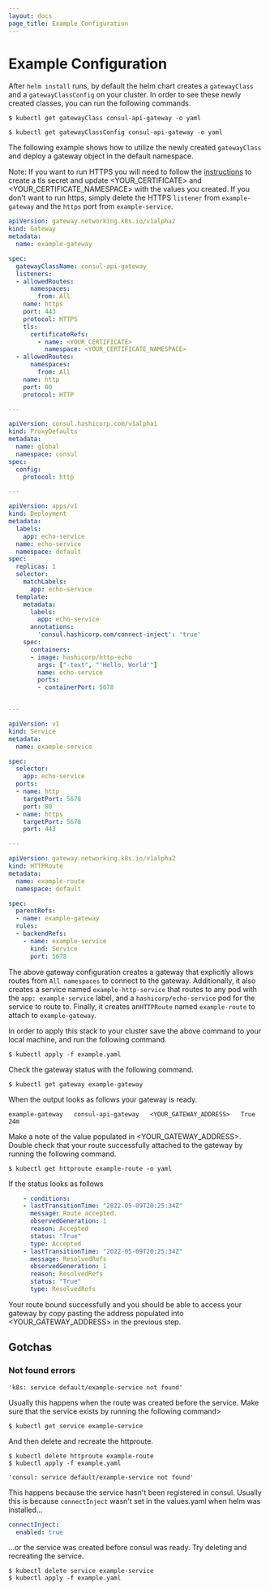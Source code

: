 ```yaml
---
layout: docs
page_title: Example Configuration
---
```


# Example Configuration

After `helm install` runs, by default the helm chart creates a `gatewayClass` and a `gatewayClassConfig` on your cluster. In order to see these newly created classes, you can run the following commands.

```shell-session
$ kubectl get gatewayClass consul-api-gateway -o yaml
```

```shell-session
$ kubectl get gatewayClassConfig consul-api-gateway -o yaml
```

The following example shows how to utilize the newly created `gatewayClass` and deploy a gateway object in the default namespace.

Note: If you want to run HTTPS you will need to follow the [instructions](https://kubernetes.io/docs/tasks/tls/managing-tls-in-a-cluster/)
to create a tls secret and update <YOUR_CERTIFICATE> and <YOUR_CERTIFICATE_NAMESPACE> with the values you created. If you don't
want to run https, simply delete the HTTPS `listener` from `example-gateway` and the `https` port from `example-service`.

<CodeBlockConfig filename="example.yaml">

```yaml
apiVersion: gateway.networking.k8s.io/v1alpha2
kind: Gateway
metadata:
  name: example-gateway

spec:
  gatewayClassName: consul-api-gateway
  listeners:
  - allowedRoutes:
      namespaces:
        from: All
    name: https
    port: 443
    protocol: HTTPS
    tls:
      certificateRefs:
        - name: <YOUR_CERTIFICATE>
          namespace: <YOUR_CERTIFICATE_NAMESPACE>
  - allowedRoutes:
      namespaces:
        from: All
    name: http
    port: 80
    protocol: HTTP

---

apiVersion: consul.hashicorp.com/v1alpha1
kind: ProxyDefaults
metadata:
  name: global
  namespace: consul
spec:
  config:
    protocol: http

---

apiVersion: apps/v1
kind: Deployment
metadata:
  labels:
    app: echo-service
  name: echo-service
  namespace: default
spec:
  replicas: 1
  selector:
    matchLabels:
      app: echo-service
  template:
    metadata:
      labels:
        app: echo-service
      annotations:
        'consul.hashicorp.com/connect-inject': 'true'
    spec:
      containers:
      - image: hashicorp/http-echo
        args: ["-text", "'Hello, World'"]
        name: echo-service
        ports:
        - containerPort: 5678


---

apiVersion: v1
kind: Service
metadata:
  name: example-service

spec:
  selector:
    app: echo-service
  ports:
  - name: http
    targetPort: 5678
    port: 80
  - name: https
    targetPort: 5678
    port: 443

---

apiVersion: gateway.networking.k8s.io/v1alpha2
kind: HTTPRoute
metadata:
  name: example-route
  namespace: default

spec:
  parentRefs:
  - name: example-gateway
  rules:
  - backendRefs:
    - name: example-service
      kind: Service
      port: 5678

```
</CodeBlockConfig>

The above gateway configuration creates a gateway that explicitly allows routes from `All namespaces` to connect to the gateway. Additionally, it also creates a service named `example-http-service` that routes to any pod with the `app: example-service` label, and a `hashicorp/echo-service` pod for the service to route to. Finally, it creates an`HTTPRoute` named `example-route` to attach to `example-gateway`.

In order to apply this stack to your cluster save the above command to your local machine, and run the following command.

```shell-session
$ kubectl apply -f example.yaml
```

Check the gateway status with the following command.

```shell-session
$ kubectl get gateway example-gateway
```

When the output looks as follows your gateway is ready.

```log
example-gateway   consul-api-gateway   <YOUR_GATEWAY_ADDRESS>   True    24m
```

Make a note of the value populated in <YOUR_GATEWAY_ADDRESS>. Double check that your route successfully attached to the gateway by running the following command.

```shell-session
$ kubectl get httproute example-route -o yaml
```

If the status looks as follows

```yaml
    - conditions:
    - lastTransitionTime: "2022-05-09T20:25:34Z"
      message: Route accepted.
      observedGeneration: 1
      reason: Accepted
      status: "True"
      type: Accepted
    - lastTransitionTime: "2022-05-09T20:25:34Z"
      message: ResolvedRefs
      observedGeneration: 1
      reason: ResolvedRefs
      status: "True"
      type: ResolvedRefs
```

Your route bound successfully and you should be able to access your gateway by copy pasting the address populated into <YOUR_GATEWAY_ADDRESS>
in the previous step.


## Gotchas

### Not found errors
```log
'k8s: service default/example-service not found'
```

Usually this happens when the route was created before the service. Make sure that the service exists by running the following command>

```shell-session
$ kubectl get service example-service
```

And then delete and recreate the httproute.
```shell-session
$ kubectl delete httproute example-route
$ kubectl apply -f example.yaml
```

```log
'consul: service default/example-service not found'
```

This happens because the service hasn't been registered in consul. Usually this is because `connectInject` wasn't set
in the values.yaml when helm was installed...

```yaml
connectInject:
  enabled: true
```

...or the service was created before consul was ready. Try deleting and recreating the service.

```shell-session
$ kubectl delete service example-service
$ kubectl apply -f example.yaml
```
